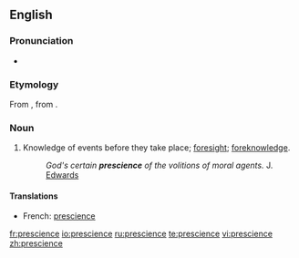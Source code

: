 ==English==

===Pronunciation===
* {{IPA|/ˈpɹɛʃɨns/}}

===Etymology===
From {{etyl|fr|en}} {{term|prescience||lang=fr}}, from {{etyl|la|en}} {{term|praescientia||lang=la}}.

===Noun===
{{en-noun}}

# Knowledge of events before they take place; [[foresight]]; [[foreknowledge]].
#: ''God's certain '''prescience''' of the volitions of moral agents.'' J. [[Edwards]]

====Translations====
* French: [[prescience]]

[[fr:prescience]]
[[io:prescience]]
[[ru:prescience]]
[[te:prescience]]
[[vi:prescience]]
[[zh:prescience]]